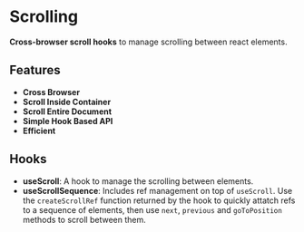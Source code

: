 
<Meta title="react-scroll-hooks/Introduction" />

# Scrolling
**Cross-browser scroll hooks** to manage scrolling between react elements.

## Features
- **Cross Browser**
- **Scroll Inside Container**
- **Scroll Entire Document**
- **Simple Hook Based API**
- **Efficient**

## Hooks
- **useScroll**: A hook to manage the scrolling between elements.
- **useScrollSequence**: Includes ref management on top of `useScroll`. Use the `createScrollRef` function returned by the hook to quickly attatch refs to a sequence of elements, then use `next`, `previous` and `goToPosition` methods to scroll between them.

<Preview>
    <ContainerExample />
</Preview>